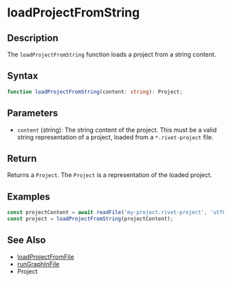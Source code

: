 # loadProjectFromString

## Description

The `loadProjectFromString` function loads a project from a string content.

## Syntax

```typescript
function loadProjectFromString(content: string): Project;
```

## Parameters

- `content` (string): The string content of the project. This must be a valid string representation of a project, loaded from a `*.rivet-project` file.

## Return

Returns a `Project`. The `Project` is a representation of the loaded project.

## Examples

```typescript
const projectContent = await readFile('my-project.rivet-project', 'utf8');
const project = loadProjectFromString(projectContent);
```

## See Also

- [loadProjectFromFile](./loadProjectFromFile)
- [runGraphInFile](./runGraphInFile)
- Project

